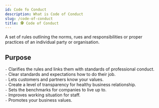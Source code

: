 ```yaml
---
id: Code fo Conduct
description: What is Code of Conduct
slug: /code-of-conduct
title: 🕵️ Code of Conduct
---
```


<p className="grey">A set of rules outlining the norms, rues and responsibilities or proper practices of an individual party or organisation. </p>

## Purpose
`-` Clarifies the rules and links them with standards of professional conduct. <br />
`-` Clear standards and expectations how to do their job. <br />
`-` Lets customers and partners know your values. <br />
`-` Create a level of transparency for healthy business relationship. <br />
`-` Sets the benchmarks for companies to live up to. <br />
`-` Improves working situation for staff. <br />
`-` Promotes your business values. <br />